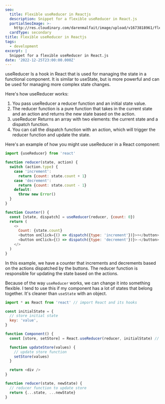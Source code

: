 ```yaml
---
seo:
  title: Flexible useReducer in Reactjs
  description: Snippet for a flexible useReducer in React.js
  partialSeoImage: >-
    http://res.cloudinary.com/darenmalfait/image/upload/v1673818961/flexible-usereducer_zpxg8c.png
  cardType: secondary
title: Flexible useReducer in Reactjs
tags:
  - development
excerpt: |
  Snippet for a flexible useReducer in React.js
date: '2022-12-25T23:00:00.000Z'
---
```


useReducer Is a hook in React that is used for managing the state in a
functional component. It is similar to useState, but is more powerful and can be
used for managing more complex state changes.

Here's how useReducer works:

1. You pass useReducer a reducer function and an initial state value.
2. The reducer function is a pure function that takes in the current state and
   an action and returns the new state based on the action.
3. useReducer Returns an array with two elements: the current state and a
   dispatch function.
4. You can call the dispatch function with an action, which will trigger the
   reducer function and update the state.

Here's an example of how you might use useReducer in a React component:

```javascript
import {useReducer} from 'react'

function reducer(state, action) {
  switch (action.type) {
    case 'increment':
      return {count: state.count + 1}
    case 'decrement':
      return {count: state.count - 1}
    default:
      throw new Error()
  }
}

function Counter() {
  const [state, dispatch] = useReducer(reducer, {count: 0})
  return (
    <>
      Count: {state.count}
      <button onClick={() => dispatch({type: 'increment'})}>+</button>
      <button onClick={() => dispatch({type: 'decrement'})}>-</button>
    </>
  )
}
```

In this example, we have a counter that increments and decrements based on the
actions dispatched by the buttons. The reducer function is responsible for
updating the state based on the actions.

Because of the way `useReducer` works, we can change it into something flexible.
I tend to use this if my component has a lot of states that belong together.
It's cleaner than `useState` with an object.

```javascript
import * as React from 'react' // import React and its hooks

const initialState = {
  // store initial state
  key: 'value',
}

function Component() {
  const [store, setStore] = React.useReducer(reducer, initialState) // useReducer hook

  function updateStore(values) {
    // update store function
    setStore(values)
  }

  return <div />
}

function reducer(state, newState) {
  // reducer function to update store
  return {...state, ...newState}
}
```
